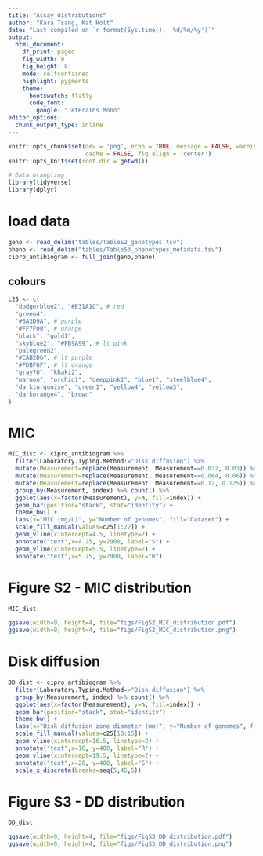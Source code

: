 ```yaml
---
title: "Assay distributions"
author: "Kara Tsang, Kat Holt"
date: "Last compiled on `r format(Sys.time(), '%d/%m/%y')`"
output: 
  html_document: 
    df_print: paged
    fig_width: 9
    fig_height: 8
    mode: selfcontained
    highlight: pygments
    theme: 
      bootswatch: flatly
      code_font:
        google: "JetBrains Mono"
editor_options: 
  chunk_output_type: inline
---
```


```{=html}
<style type="text/css">
.main-container {
  max-width: 1600px !important;
  margin-left: auto;
  margin-right: auto;
}
</style>
```

```r
knitr::opts_chunk$set(dev = 'png', echo = TRUE, message = FALSE, warning = FALSE,
                      cache = FALSE, fig.align = 'center')
knitr::opts_knit$set(root.dir = getwd())

# Data wrangling
library(tidyverse)
library(dplyr)
```

# load data
``` r
geno <- read_delim("tables/TableS2_genotypes.tsv")
pheno <- read_delim("tables/TableS3_phenotypes_metadata.tsv")
cipro_antibiogram <- full_join(geno,pheno)

```

## colours
``` r

c25 <- c(
  "dodgerblue2", "#E31A1C", # red
  "green4",
  "#6A3D9A", # purple
  "#FF7F00", # orange
  "black", "gold1",
  "skyblue2", "#FB9A99", # lt pink
  "palegreen2",
  "#CAB2D6", # lt purple
  "#FDBF6F", # lt orange
  "gray70", "khaki2",
  "maroon", "orchid1", "deeppink1", "blue1", "steelblue4",
  "darkturquoise", "green1", "yellow4", "yellow3",
  "darkorange4", "brown"
)
```

# MIC
``` r
MIC_dist <- cipro_antibiogram %>%
  filter(Laboratory.Typing.Method!="Disk diffusion") %>%
  mutate(Measurement=replace(Measurement, Measurement==0.032, 0.03)) %>%
  mutate(Measurement=replace(Measurement, Measurement==0.064, 0.06)) %>%
  mutate(Measurement=replace(Measurement, Measurement==0.12, 0.125)) %>%
  group_by(Measurement, index) %>% count() %>%
  ggplot(aes(x=factor(Measurement), y=n, fill=index)) + 
  geom_bar(position="stack", stat="identity") +
  theme_bw() +
  labs(x="MIC (mg/L)", y="Number of genomes", fill="Dataset") +
  scale_fill_manual(values=c25[1:22]) +
  geom_vline(xintercept=4.5, linetype=2) +
  annotate("text",x=4.25, y=2900, label="S") +
  geom_vline(xintercept=5.5, linetype=2) +
  annotate("text",x=5.75, y=2900, label="R")

```

# Figure S2 - MIC distribution
``` r

MIC_dist

ggsave(width=9, height=4, file="figs/FigS2_MIC_distribution.pdf")
ggsave(width=9, height=4, file="figs/FigS2_MIC_distribution.png")

```



# Disk diffusion
``` r
DD_dist <- cipro_antibiogram %>%
  filter(Laboratory.Typing.Method=="Disk diffusion") %>%
  group_by(Measurement, index) %>% count() %>%
  ggplot(aes(x=factor(Measurement), y=n, fill=index)) + 
  geom_bar(position="stack", stat="identity") +
  theme_bw() +
  labs(x="Disk diffusion zone diameter (mm)", y="Number of genomes", fill="Dataset") +
  scale_fill_manual(values=c25[10:15]) +
  geom_vline(xintercept=16.5, linetype=2) +
  annotate("text",x=16, y=400, label="R") +
  geom_vline(xintercept=19.5, linetype=2) +
  annotate("text",x=20, y=400, label="S") + 
  scale_x_discrete(breaks=seq(5,45,5))

```

# Figure S3 - DD distribution
``` r

DD_dist

ggsave(width=9, height=4, file="figs/FigS3_DD_distribution.pdf")
ggsave(width=9, height=4, file="figs/FigS3_DD_distribution.png")

```
